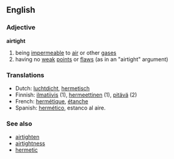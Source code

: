 ==English==
===Adjective===
'''airtight'''

# being [[impermeable]] to [[air]] or other [[gas]]es
# having no [[weak]] [[point]]s or [[flaw]]s (as in an "airtight" argument)

=== Translations ===
*Dutch: [[luchtdicht]], [[hermetisch]]
*Finnish: [[ilmatiivis]] (1), [[hermeettinen]] (1), [[pitävä]] (2)
*French: [[hermétique]], [[étanche]]
*Spanish: [[hermético]], estanco al aire.


=== See also ===
*[[airtighten]]
*[[airtightness]]
*[[hermetic]]